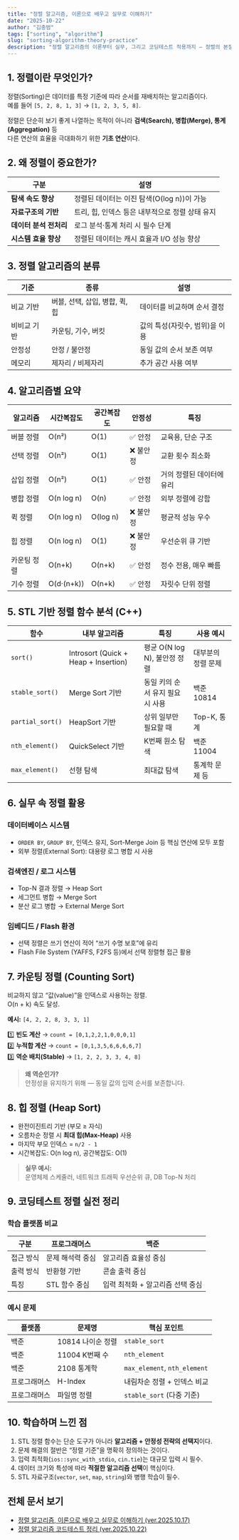 ```yaml
---
title: "정렬 알고리즘, 이론으로 배우고 실무로 이해하기"
date: "2025-10-22"
author: "김충범"
tags: ["sorting", "algorithm"]
slug: "sorting-algorithm-theory-practice"
description: "정렬 알고리즘의 이론부터 실무, 그리고 코딩테스트 적용까지 — 정렬의 본질을 이해하고 활용하는 방법"
---
```


## 1. 정렬이란 무엇인가?

정렬(Sorting)은 데이터를 특정 기준에 따라 순서를 재배치하는 알고리즘이다.  
예를 들어 `[5, 2, 8, 1, 3]` → `[1, 2, 3, 5, 8]`.

정렬은 단순히 보기 좋게 나열하는 목적이 아니라 **검색(Search), 병합(Merge), 통계(Aggregation)** 등  
다른 연산의 효율을 극대화하기 위한 **기초 연산**이다.


## 2. 왜 정렬이 중요한가?

| 구분 | 설명 |
|------|------|
| **탐색 속도 향상** | 정렬된 데이터는 이진 탐색(O(log n))이 가능 |
| **자료구조의 기반** | 트리, 힙, 인덱스 등은 내부적으로 정렬 상태 유지 |
| **데이터 분석 전처리** | 로그 분석·통계 처리 시 필수 단계 |
| **시스템 효율 향상** | 정렬된 데이터는 캐시 효율과 I/O 성능 향상 |


## 3. 정렬 알고리즘의 분류

| 기준 | 종류 | 설명 |
|------|------|------|
| 비교 기반 | 버블, 선택, 삽입, 병합, 퀵, 힙 | 데이터를 비교하며 순서 결정 |
| 비비교 기반 | 카운팅, 기수, 버킷 | 값의 특성(자릿수, 범위)을 이용 |
| 안정성 | 안정 / 불안정 | 동일 값의 순서 보존 여부 |
| 메모리 | 제자리 / 비제자리 | 추가 공간 사용 여부 |


## 4. 알고리즘별 요약

| 알고리즘 | 시간복잡도 | 공간복잡도 | 안정성 | 특징 |
|-----------|--------------|--------------|---------|---------|
| 버블 정렬 | O(n²) | O(1) | ✅ 안정 | 교육용, 단순 구조 |
| 선택 정렬 | O(n²) | O(1) | ❌ 불안정 | 교환 횟수 최소화 |
| 삽입 정렬 | O(n²) | O(1) | ✅ 안정 | 거의 정렬된 데이터에 유리 |
| 병합 정렬 | O(n log n) | O(n) | ✅ 안정 | 외부 정렬에 강함 |
| 퀵 정렬 | O(n log n) | O(log n) | ❌ 불안정 | 평균적 성능 우수 |
| 힙 정렬 | O(n log n) | O(1) | ❌ 불안정 | 우선순위 큐 기반 |
| 카운팅 정렬 | O(n+k) | O(n+k) | ✅ 안정 | 정수 전용, 매우 빠름 |
| 기수 정렬 | O(d·(n+k)) | O(n+k) | ✅ 안정 | 자릿수 단위 정렬 |


## 5. STL 기반 정렬 함수 분석 (C++)

| 함수 | 내부 알고리즘 | 특징 | 사용 예시 |
|------|----------------|------|-----------|
| `sort()` | Introsort (Quick + Heap + Insertion) | 평균 O(N log N), 불안정 정렬 | 대부분의 정렬 문제 |
| `stable_sort()` | Merge Sort 기반 | 동일 키의 순서 유지 필요 시 사용 | 백준 10814 |
| `partial_sort()` | HeapSort 기반 | 상위 일부만 필요할 때 | Top-K, 통계 |
| `nth_element()` | QuickSelect 기반 | K번째 원소 탐색 | 백준 11004 |
| `max_element()` | 선형 탐색 | 최대값 탐색 | 통계학 문제 등 |


## 6. 실무 속 정렬 활용

### 데이터베이스 시스템
- `ORDER BY`, `GROUP BY`, 인덱스 유지, Sort-Merge Join 등 핵심 연산에 모두 포함  
- 외부 정렬(External Sort): 대용량 로그 병합 시 사용  

### 검색엔진 / 로그 시스템
- Top-N 결과 정렬 → Heap Sort  
- 세그먼트 병합 → Merge Sort  
- 분산 로그 병합 → External Merge Sort  

### 임베디드 / Flash 환경
- 선택 정렬은 쓰기 연산이 적어 “쓰기 수명 보호”에 유리  
- Flash File System (YAFFS, F2FS 등)에서 선택 정렬형 접근 활용


## 7. 카운팅 정렬 (Counting Sort)

비교하지 않고 “값(value)”을 인덱스로 사용하는 정렬.  
O(n + k) 속도 달성.

**예시:** `[4, 2, 2, 8, 3, 3, 1]`

1️⃣ **빈도 계산** → `count = [0,1,2,2,1,0,0,0,1]`  
2️⃣ **누적합 계산** → `count = [0,1,3,5,6,6,6,6,7]`  
3️⃣ **역순 배치(Stable)** → `[1, 2, 2, 3, 3, 4, 8]`

> **왜 역순인가?**  
> 안정성을 유지하기 위해 — 동일 값의 입력 순서를 보존합니다.


## 8. 힙 정렬 (Heap Sort)

- 완전이진트리 기반 (부모 ≥ 자식)  
- 오름차순 정렬 시 **최대 힙(Max-Heap)** 사용  
- 마지막 부모 인덱스 = `n/2 - 1`  
- 시간복잡도: O(n log n), 공간복잡도: O(1)

> **실무 예시:**  
> 운영체제 스케줄러, 네트워크 트래픽 우선순위 큐, DB Top-N 처리


## 9. 코딩테스트 정렬 실전 정리

### 학습 플랫폼 비교

| 구분 | 프로그래머스 | 백준 |
|------|---------------|------|
| 접근 방식 | 문제 해석력 중심 | 알고리즘 효율성 중심 |
| 출력 방식 | 반환형 기반 | 콘솔 출력 중심 |
| 특징 | STL 함수 중심 | 입력 최적화 + 알고리즘 선택 중심 |

### 예시 문제

| 플랫폼 | 문제명 | 핵심 포인트 |
|----------|----------|---------------|
| 백준 | 10814 나이순 정렬 | `stable_sort` |
| 백준 | 11004 K번째 수 | `nth_element` |
| 백준 | 2108 통계학 | `max_element`, `nth_element` |
| 프로그래머스 | H-Index | 내림차순 정렬 + 인덱스 비교 |
| 프로그래머스 | 파일명 정렬 | `stable_sort` (다중 기준) |


## 10. 학습하며 느낀 점

1. STL 정렬 함수는 단순 도구가 아니라 **알고리즘 + 안정성 전략의 선택지**이다.  
2. 문제 해결의 절반은 “정렬 기준”을 명확히 정의하는 것이다.  
3. 입력 최적화(`ios::sync_with_stdio`, `cin.tie`)는 대규모 입력 시 필수.  
4. 데이터 크기와 특성에 따라 **적절한 알고리즘 선택**이 핵심이다.  
5. STL 자료구조(`vector`, `set`, `map`, `string`)와 병행 학습이 필수.


## **전체 문서 보기**  
- [정렬 알고리즘, 이론으로 배우고 실무로 이해하기 (ver.2025.10.17)](/assets/docs/정렬-알고리즘-이론으로-배우고-실무로-이해하기.pdf)
- [정렬 알고리즘 코드테스트 정리 (ver.2025.10.22)](/assets/docs/정렬-알고리즘-코드테스트-정리.pdf)
